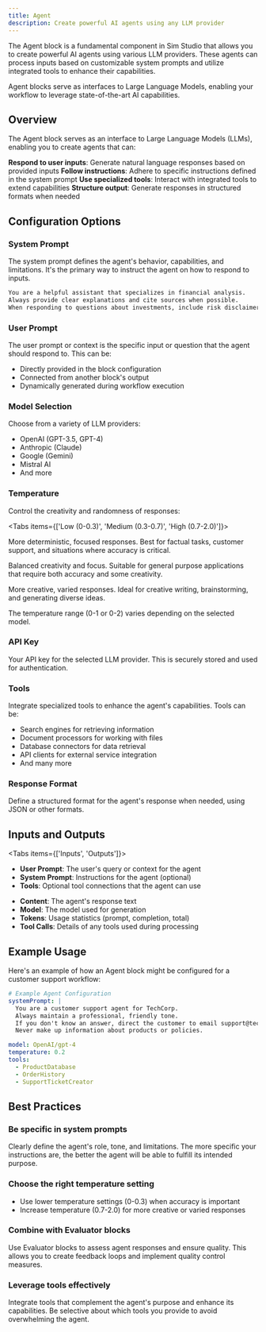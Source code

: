 ```yaml
---
title: Agent
description: Create powerful AI agents using any LLM provider
---
```



The Agent block is a fundamental component in Sim Studio that allows you to create powerful AI agents using various LLM providers. These agents can process inputs based on customizable system prompts and utilize integrated tools to enhance their capabilities.

<Callout type="info">
  Agent blocks serve as interfaces to Large Language Models, enabling your workflow to leverage state-of-the-art AI capabilities.
</Callout>

## Overview

The Agent block serves as an interface to Large Language Models (LLMs), enabling you to create agents that can:

<Steps>
  <Step>
    <strong>Respond to user inputs</strong>: Generate natural language responses based on provided inputs
  </Step>
  <Step>
    <strong>Follow instructions</strong>: Adhere to specific instructions defined in the system prompt
  </Step>
  <Step>
    <strong>Use specialized tools</strong>: Interact with integrated tools to extend capabilities
  </Step>
  <Step>
    <strong>Structure output</strong>: Generate responses in structured formats when needed
  </Step>
</Steps>

## Configuration Options

### System Prompt

The system prompt defines the agent's behavior, capabilities, and limitations. It's the primary way to instruct the agent on how to respond to inputs.

```markdown
You are a helpful assistant that specializes in financial analysis.
Always provide clear explanations and cite sources when possible.
When responding to questions about investments, include risk disclaimers.
```

### User Prompt

The user prompt or context is the specific input or question that the agent should respond to. This can be:

- Directly provided in the block configuration
- Connected from another block's output
- Dynamically generated during workflow execution

### Model Selection

Choose from a variety of LLM providers:

- OpenAI (GPT-3.5, GPT-4)
- Anthropic (Claude)
- Google (Gemini)
- Mistral AI
- And more

### Temperature

Control the creativity and randomness of responses:

<Tabs items={['Low (0-0.3)', 'Medium (0.3-0.7)', 'High (0.7-2.0)']}>
  <Tab>
    <p>More deterministic, focused responses. Best for factual tasks, customer support, and situations where accuracy is critical.</p>
  </Tab>
  <Tab>
    <p>Balanced creativity and focus. Suitable for general purpose applications that require both accuracy and some creativity.</p>
  </Tab>
  <Tab>
    <p>More creative, varied responses. Ideal for creative writing, brainstorming, and generating diverse ideas.</p>
  </Tab>
</Tabs>

<p className="mt-4 text-sm text-gray-600 dark:text-gray-400">The temperature range (0-1 or 0-2) varies depending on the selected model.</p>

### API Key

Your API key for the selected LLM provider. This is securely stored and used for authentication.

### Tools

Integrate specialized tools to enhance the agent's capabilities. Tools can be:

- Search engines for retrieving information
- Document processors for working with files
- Database connectors for data retrieval
- API clients for external service integration
- And many more

### Response Format

Define a structured format for the agent's response when needed, using JSON or other formats.

## Inputs and Outputs

<Tabs items={['Inputs', 'Outputs']}>
  <Tab>
    <ul className="list-disc pl-6 space-y-2">
      <li><strong>User Prompt</strong>: The user's query or context for the agent</li>
      <li><strong>System Prompt</strong>: Instructions for the agent (optional)</li>
      <li><strong>Tools</strong>: Optional tool connections that the agent can use</li>
    </ul>
  </Tab>
  <Tab>
    <ul className="list-disc pl-6 space-y-2">
      <li><strong>Content</strong>: The agent's response text</li>
      <li><strong>Model</strong>: The model used for generation</li>
      <li><strong>Tokens</strong>: Usage statistics (prompt, completion, total)</li>
      <li><strong>Tool Calls</strong>: Details of any tools used during processing</li>
    </ul>
  </Tab>
</Tabs>

## Example Usage

Here's an example of how an Agent block might be configured for a customer support workflow:

```yaml
# Example Agent Configuration
systemPrompt: |
  You are a customer support agent for TechCorp.
  Always maintain a professional, friendly tone.
  If you don't know an answer, direct the customer to email support@techcorp.com.
  Never make up information about products or policies.

model: OpenAI/gpt-4
temperature: 0.2
tools:
  - ProductDatabase
  - OrderHistory
  - SupportTicketCreator
```

## Best Practices

### Be specific in system prompts

Clearly define the agent's role, tone, and limitations. The more specific your instructions are, the better the agent will be able to fulfill its intended purpose.

### Choose the right temperature setting

- Use lower temperature settings (0-0.3) when accuracy is important
- Increase temperature (0.7-2.0) for more creative or varied responses

### Combine with Evaluator blocks

Use Evaluator blocks to assess agent responses and ensure quality. This allows you to create feedback loops and implement quality control measures.

### Leverage tools effectively

Integrate tools that complement the agent's purpose and enhance its capabilities. Be selective about which tools you provide to avoid overwhelming the agent.